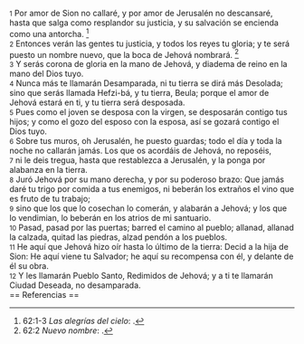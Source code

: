 {{anchor|1}} <small>1</small> Por amor de Sion no callaré, y por amor de Jerusalén no descansaré, hasta que salga como resplandor su justicia, y su salvación se encienda como una antorcha. <ref>62:1-3 ''Las alegrías del cielo'': {{lib|LU|131|10|5}}.</ref><br>
{{anchor|2}} <small>2</small> Entonces verán las gentes tu justicia, y todos los reyes tu gloria; y te será puesto un nombre nuevo, que la boca de Jehová nombrará. <ref>62:2 ''Nuevo nombre'': {{lib|LU|47|8|5}}.</ref><br>
{{anchor|3}} <small>3</small> Y serás corona de gloria en la mano de Jehová, y diadema de reino en la mano del Dios tuyo.<br>
{{anchor|4}} <small>4</small> Nunca más te llamarán Desamparada, ni tu tierra se dirá más Desolada; sino que serás llamada Hefzi-bá, y tu tierra, Beula; porque el amor de Jehová estará en ti, y tu tierra será desposada.<br>
{{anchor|5}} <small>5</small> Pues como el joven se desposa con la virgen, se desposarán contigo tus hijos; y como el gozo del esposo con la esposa, así se gozará contigo el Dios tuyo.<br>
{{anchor|6}} <small>6</small> Sobre tus muros, oh Jerusalén, he puesto guardas; todo el día y toda la noche no callarán jamás. Los que os acordáis de Jehová, no reposéis,<br>
{{anchor|7}} <small>7</small> ni le deis tregua, hasta que restablezca a Jerusalén, y la ponga por alabanza en la tierra.<br>
{{anchor|8}} <small>8</small> Juró Jehová por su mano derecha, y por su poderoso brazo: Que jamás daré tu trigo por comida a tus enemigos, ni beberán los extraños el vino que es fruto de tu trabajo;<br>
{{anchor|9}} <small>9</small> sino que los que lo cosechan lo comerán, y alabarán a Jehová; y los que lo vendimian, lo beberán en los atrios de mi santuario.<br>
{{anchor|10}} <small>10</small> Pasad, pasad por las puertas; barred el camino al pueblo; allanad, allanad la calzada, quitad las piedras, alzad pendón a los pueblos.<br>
{{anchor|11}} <small>11</small> He aquí que Jehová hizo oír hasta lo último de la tierra: Decid a la hija de Sion: He aquí viene tu Salvador; he aquí su recompensa con él, y delante de él su obra.<br>
{{anchor|12}} <small>12</small> Y les llamarán Pueblo Santo, Redimidos de Jehová; y a ti te llamarán Ciudad Deseada, no desamparada.<br>
== Referencias ==

<references />
